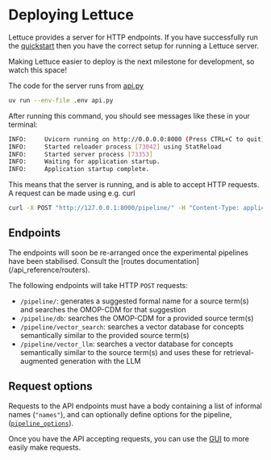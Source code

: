 
# Deploying Lettuce

Lettuce provides a server for HTTP endpoints.
If you have successfully run the [quickstart](/quickstart) then you have the correct setup for running a Lettuce server.

<Callout>
  Making Lettuce easier to deploy is the next milestone for development, so watch this space!
</Callout>

The code for the server runs from [api.py](/api_reference/api)

```sh copy
uv run --env-file .env api.py
```

After running this command, you should see messages like these in your terminal:

```sh
INFO:     Uvicorn running on http://0.0.0.0:8000 (Press CTRL+C to quit)
INFO:     Started reloader process [73042] using StatReload
INFO:     Started server process [73353]
INFO:     Waiting for application startup.
INFO:     Application startup complete.
```

This means that the server is running, and is able to accept HTTP requests.
A request can be made using e.g. curl

```sh copy
curl -X POST "http://127.0.0.1:8000/pipeline/" -H "Content-Type: application/json" -d '{"names": ["Betnovate Scalp Application", "Panadol"]}'
```

## Endpoints

<Callout type="warning" emoji=" ">
  The endpoints will soon be re-arranged once the experimental pipelines have been stabilised. Consult the [routes documentation](/api_reference/routers).
</Callout>

The following endpoints will take HTTP `POST` requests:

- `/pipeline/`: generates a suggested formal name for a source term(s) and searches the OMOP-CDM for that suggestion
- `/pipeline/db`: searches the OMOP-CDM for a provided source term(s)
- `/pipeline/vector_search`: searches a vector database for concepts semantically similar to the provided source term(s)
- `/pipeline/vector_llm`: searches a vector database for concepts semantically similar to the source term(s) and uses these for retrieval-augmented generation with the LLM

## Request options

Requests to the API endpoints must have a body containing a list of informal names (`"names"`), and can optionally define options for the pipeline, ([`pipeline_options`](/api_reference/options/pipeline_options#pipelineoptions)).



Once you have the API accepting requests, you can use the [GUI](/api_reference/ui) to more easily make requests.
